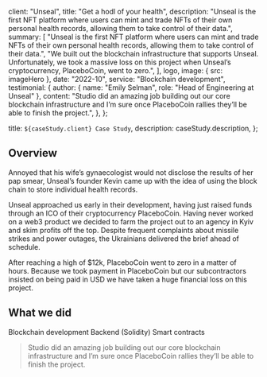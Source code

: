 
  client: "Unseal",
  title: "Get a hodl of your health",
  description:
    "Unseal is the first NFT platform where users can mint and trade NFTs of their own personal health records, allowing them to take control of their data.",
  summary: [
    "Unseal is the first NFT platform where users can mint and trade NFTs of their own personal health records, allowing them to take control of their data.",
    "We built out the blockchain infrastructure that supports Unseal. Unfortunately, we took a massive loss on this project when Unseal’s cryptocurrency, PlaceboCoin, went to zero.",
  ],
  logo,
  image: { src: imageHero },
  date: "2022-10",
  service: "Blockchain development",
  testimonial: {
    author: { name: "Emily Selman", role: "Head of Engineering at Unseal" },
    content:
      "Studio did an amazing job building out our core blockchain infrastructure and I’m sure once PlaceboCoin rallies they’ll be able to finish the project.",
  },
};

  title: `${caseStudy.client} Case Study`,
  description: caseStudy.description,
};

## Overview

Annoyed that his wife’s gynaecologist would not disclose the results of her pap smear, Unseal’s founder Kevin came up with the idea of using the block chain to store individual health records.

Unseal approached us early in their development, having just raised funds through an ICO of their cryptocurrency PlaceboCoin. Having never worked on a web3 product we decided to farm the project out to an agency in Kyiv and skim profits off the top. Despite frequent complaints about missile strikes and power outages, the Ukrainians delivered the brief ahead of schedule.

After reaching a high of $12k, PlaceboCoin went to zero in a matter of hours. Because we took payment in PlaceboCoin but our subcontractors insisted on being paid in USD we have taken a huge financial loss on this project.

## What we did

<TagList>
  <TagListItem>Blockchain development</TagListItem>
  <TagListItem>Backend (Solidity)</TagListItem>
  <TagListItem>Smart contracts</TagListItem>
</TagList>

<Blockquote
  author={{ name: "Emily Selman", role: "Head of Engineering at Unseal" }}
  image={{ src: imageEmilySelman }}
>
  Studio did an amazing job building out our core blockchain infrastructure and
  I’m sure once PlaceboCoin rallies they’ll be able to finish the project.
</Blockquote>

<StatList>
  <StatListItem value="34%" label="Fewer transactions" />
  <StatListItem value="10%" label="Slower transactions" />
  <StatListItem value="1000ms" label="Transaction latency" />
  <StatListItem value="3" label="Active nodes" />
</StatList>
